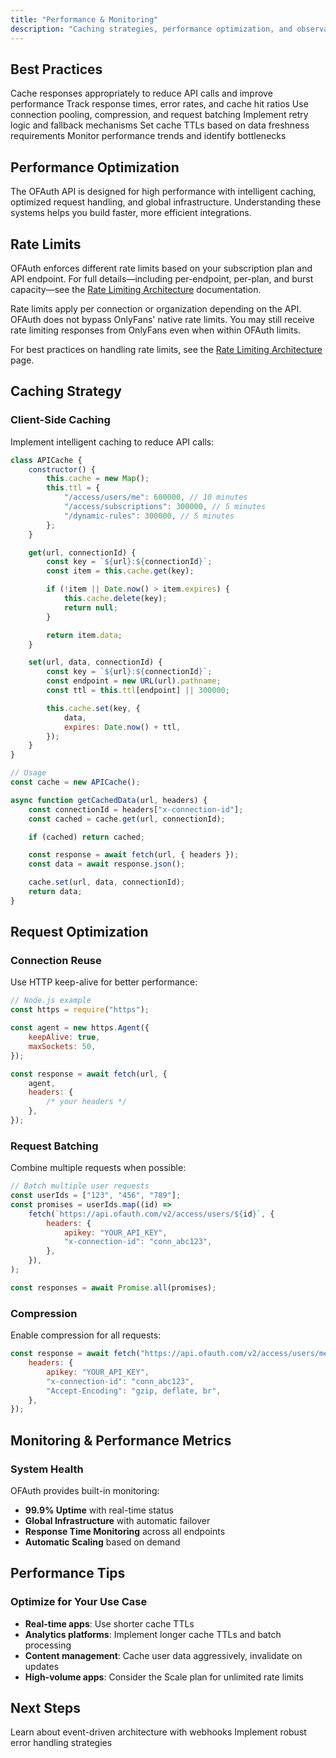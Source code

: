 ```yaml
---
title: "Performance & Monitoring"
description: "Caching strategies, performance optimization, and observability"
---
```


## Best Practices

<CardGroup cols={2}>
	<Card title="Implement Caching" icon="database">
		Cache responses appropriately to reduce API calls and improve performance
	</Card>
	<Card title="Monitor Performance" icon="chart-line">
		Track response times, error rates, and cache hit ratios
	</Card>
	<Card title="Optimize Requests" icon="zap">
		Use connection pooling, compression, and request batching
	</Card>
	<Card title="Handle Failures Gracefully" icon="shield">
		Implement retry logic and fallback mechanisms
	</Card>
	<Card title="Use Appropriate TTLs" icon="clock">
		Set cache TTLs based on data freshness requirements
	</Card>
	<Card title="Profile Regularly" icon="search">
		Monitor performance trends and identify bottlenecks
	</Card>
</CardGroup>

## Performance Optimization

The OFAuth API is designed for high performance with intelligent caching,
optimized request handling, and global infrastructure. Understanding these
systems helps you build faster, more efficient integrations.

## Rate Limits

OFAuth enforces different rate limits based on your subscription plan and API endpoint. For full details—including per-endpoint, per-plan, and burst capacity—see the [Rate Limiting Architecture](/architecture/rate-limiting) documentation.

<Warning>
	Rate limits apply per connection or organization depending on the API. OFAuth does not bypass OnlyFans' native rate limits. You may still receive rate limiting responses from OnlyFans even when within OFAuth limits.
</Warning>

For best practices on handling rate limits, see the [Rate Limiting Architecture](/architecture/rate-limiting) page.

## Caching Strategy

### Client-Side Caching

Implement intelligent caching to reduce API calls:

```javascript [expandable]
class APICache {
	constructor() {
		this.cache = new Map();
		this.ttl = {
			"/access/users/me": 600000, // 10 minutes
			"/access/subscriptions": 300000, // 5 minutes
			"/dynamic-rules": 300000, // 5 minutes
		};
	}

	get(url, connectionId) {
		const key = `${url}:${connectionId}`;
		const item = this.cache.get(key);

		if (!item || Date.now() > item.expires) {
			this.cache.delete(key);
			return null;
		}

		return item.data;
	}

	set(url, data, connectionId) {
		const key = `${url}:${connectionId}`;
		const endpoint = new URL(url).pathname;
		const ttl = this.ttl[endpoint] || 300000;

		this.cache.set(key, {
			data,
			expires: Date.now() + ttl,
		});
	}
}

// Usage
const cache = new APICache();

async function getCachedData(url, headers) {
	const connectionId = headers["x-connection-id"];
	const cached = cache.get(url, connectionId);

	if (cached) return cached;

	const response = await fetch(url, { headers });
	const data = await response.json();

	cache.set(url, data, connectionId);
	return data;
}
```

## Request Optimization

### Connection Reuse

Use HTTP keep-alive for better performance:

```javascript
// Node.js example
const https = require("https");

const agent = new https.Agent({
	keepAlive: true,
	maxSockets: 50,
});

const response = await fetch(url, {
	agent,
	headers: {
		/* your headers */
	},
});
```

### Request Batching

Combine multiple requests when possible:

```javascript [expandable]
// Batch multiple user requests
const userIds = ["123", "456", "789"];
const promises = userIds.map((id) =>
	fetch(`https://api.ofauth.com/v2/access/users/${id}`, {
		headers: {
			apikey: "YOUR_API_KEY",
			"x-connection-id": "conn_abc123",
		},
	}),
);

const responses = await Promise.all(promises);
```

### Compression

Enable compression for all requests:

```javascript
const response = await fetch("https://api.ofauth.com/v2/access/users/me", {
	headers: {
		apikey: "YOUR_API_KEY",
		"x-connection-id": "conn_abc123",
		"Accept-Encoding": "gzip, deflate, br",
	},
});
```

## Monitoring & Performance Metrics

### System Health

OFAuth provides built-in monitoring:

- **99.9% Uptime** with real-time status
- **Global Infrastructure** with automatic failover
- **Response Time Monitoring** across all endpoints
- **Automatic Scaling** based on demand

## Performance Tips

### Optimize for Your Use Case

- **Real-time apps**: Use shorter cache TTLs
- **Analytics platforms**: Implement longer cache TTLs and batch processing
- **Content management**: Cache user data aggressively, invalidate on updates
- **High-volume apps**: Consider the Scale plan for unlimited rate limits

## Next Steps

<CardGroup cols={3}>
	<Card title="Webhooks" icon="webhook" href="/architecture/webhooks">
		Learn about event-driven architecture with webhooks
	</Card>
	<Card
		title="Error Handling"
		icon="exclamation-triangle"
		href="/architecture/error-handling"
	>
		Implement robust error handling strategies
	</Card>
</CardGroup>
